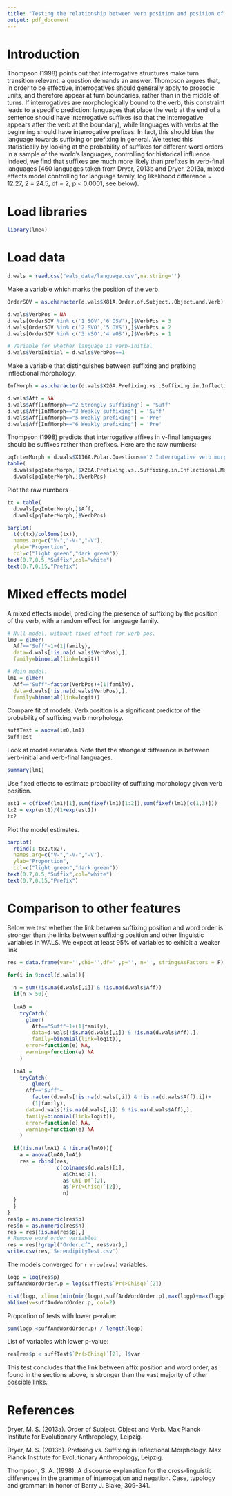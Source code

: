 ```yaml
---
title: "Testing the relationship between verb position and position of verbal affixes"
output: pdf_document
---
```


# Introduction

Thompson (1998) points out that interrogative structures make turn transition relevant: a question demands an answer.  Thompson argues that, in order to be effective, interrogatives should generally apply to prosodic units, and therefore appear at turn boundaries, rather than in the middle of turns.  If interrogatives are morphologically bound to the verb, this constraint leads to a specific prediction: languages that place the verb at the end of a sentence should have interrogative suffixes (so that the interrogative appears after the verb at the boundary), while languages with verbs at the beginning should have interrogative prefixes.  In fact, this should bias the language towards suffixing or prefixing in general.  We tested this statistically by looking at the probability of suffixes for different word orders in a sample of the world’s languages, controlling for historical influence. Indeed, we find that suffixes are much more likely than prefixes in verb-final languages (460 languages taken from Dryer, 2013b and Dryer, 2013a, mixed effects model controlling for language family, log likelihood difference = 12.27, 2 = 24.5, df = 2, p < 0.0001, see below).


# Load libraries

```r
library(lme4)
```

# Load data

```r

d.wals = read.csv("wals_data/language.csv",na.string='')
```

Make a variable which marks the position of the verb.

```r

OrderSOV = as.character(d.wals$X81A.Order.of.Subject..Object.and.Verb)

d.wals$VerbPos = NA
d.wals[OrderSOV %in% c('1 SOV','6 OSV'),]$VerbPos = 3
d.wals[OrderSOV %in% c('2 SVO','5 OVS'),]$VerbPos = 2
d.wals[OrderSOV %in% c('3 VSO','4 VOS'),]$VerbPos = 1

# Variable for whether language is verb-initial
d.wals$VerbInitial = d.wals$VerbPos==1

```

Make a variable that distinguishes between suffixing and prefixing inflectional morphology.

```r

InfMorph = as.character(d.wals$X26A.Prefixing.vs..Suffixing.in.Inflectional.Morphology)

d.wals$Aff = NA
d.wals$Aff[InfMorph=="2 Strongly suffixing"] = 'Suff'
d.wals$Aff[InfMorph=="3 Weakly suffixing"] = 'Suff'
d.wals$Aff[InfMorph=="5 Weakly prefixing"] = 'Pre'
d.wals$Aff[InfMorph=="6 Weakly prefixing"] = 'Pre'

```

Thompson (1998) predicts that interrogative affixes in v-final languages should be suffixes rather than prefixes.  Here are the raw numbers:

```r
pqInterMorph = d.wals$X116A.Polar.Questions=='2 Interrogative verb morphology'
table(
  d.wals[pqInterMorph,]$X26A.Prefixing.vs..Suffixing.in.Inflectional.Morphology,
  d.wals[pqInterMorph,]$VerbPos)
```

Plot the raw numbers

```r
tx = table(
  d.wals[pqInterMorph,]$Aff,
  d.wals[pqInterMorph,]$VerbPos)

barplot(
  t(t(tx)/colSums(tx)),
  names.arg=c("V-","-V-","-V"),
  ylab="Proportion",
  col=c("light green","dark green"))
text(0.7,0.5,"Suffix",col="white")
text(0.7,0.15,"Prefix")
```

\newpage

# Mixed effects model

A mixed effects model, predicing the presence of suffixing by the position of the verb, with a random effect for language family.

```r
# Null model, without fixed effect for verb pos.
lm0 = glmer(
  Aff=="Suff"~1+(1|family),
  data=d.wals[!is.na(d.wals$VerbPos),],
  family=binomial(link=logit))

# Main model.
lm1 = glmer(
  Aff=="Suff"~factor(VerbPos)+(1|family),
  data=d.wals[!is.na(d.wals$VerbPos),],
  family=binomial(link=logit))
```

Compare fit of models.  Verb position is a significant predictor of the probability of suffixing verb morphology.

```r
suffTest = anova(lm0,lm1)
suffTest
```

Look at model estimates.  Note that the strongest difference is between verb-initial and verb-final languages.

```r
summary(lm1)
```

Use fixed effects to estimate probability of suffixing morphology given verb position.

```r
est1 = c(fixef(lm1)[1],sum(fixef(lm1)[1:2]),sum(fixef(lm1)[c(1,3)]))
tx2 = exp(est1)/(1+exp(est1))
tx2
```

Plot the model estimates.

```r

barplot(
  rbind(1-tx2,tx2),
  names.arg=c("V-","-V-","-V"),
  ylab="Proportion",
  col=c("light green","dark green"))
text(0.7,0.5,"Suffix",col="white")
text(0.7,0.15,"Prefix")
```


# Comparison to other features

Below we test whether the link between suffixing position and word order is stronger than the links between suffixing position and other linguistic variables in WALS.  We expect at least 95% of variables to exhibit a weaker link

```r

res = data.frame(var='',chi='',df='',p='', n='', stringsAsFactors = F)

for(i in 9:ncol(d.wals)){
  
  n = sum(!is.na(d.wals[,i]) & !is.na(d.wals$Aff))
  if(n > 50){
  
  lmA0 =
    tryCatch(
      glmer(
        Aff=="Suff"~1+(1|family),
        data=d.wals[!is.na(d.wals[,i]) & !is.na(d.wals$Aff),],
        family=binomial(link=logit)), 
      error=function(e) NA,
      warning=function(e) NA
    )
  
  lmA1 =
    tryCatch(
        glmer(
      Aff=="Suff"~
        factor(d.wals[!is.na(d.wals[,i]) & !is.na(d.wals$Aff),i])+
        (1|family),
      data=d.wals[!is.na(d.wals[,i]) & !is.na(d.wals$Aff),],
      family=binomial(link=logit)),
      error=function(e) NA,
      warning=function(e) NA
    )
  
  if(!is.na(lmA1) & !is.na(lmA0)){
    a = anova(lmA0,lmA1)
    res = rbind(res, 
                c(colnames(d.wals)[i],
                  a$Chisq[2],
                  a$`Chi Df`[2],
                  a$`Pr(>Chisq)`[2]),
                  n)
  }
  }
}
res$p = as.numeric(res$p)
res$n = as.numeric(res$n)
res = res[!is.na(res$p),]
# Remove word order variables
res = res[!grepl("Order.of", res$var),]
write.csv(res,'SerendipityTest.csv')

```

The models converged for `r nrow(res)` variables.

```r

logp = log(res$p)
suffAndWordOrder.p = log(suffTest$`Pr(>Chisq)`[2])

hist(logp, xlim=c(min(min(logp),suffAndWordOrder.p),max(logp)+max(logp)*1.1 ))
abline(v=suffAndWordOrder.p, col=2)
```

Proportion of tests with lower p-value:

```r
sum(logp <suffAndWordOrder.p) / length(logp)
```

List of variables with lower p-value:

```r
res[res$p < suffTest$`Pr(>Chisq)`[2], ]$var
```

This test concludes that the link between affix position and word order, as found in the sections above, is stronger than the vast majority of other possible links.

# References


Dryer, M. S. (2013a). Order of Subject, Object and Verb. Max Planck Institute for Evolutionary Anthropology, Leipzig. 

Dryer, M. S. (2013b). Prefixing vs. Suffixing in Inflectional Morphology. Max Planck Institute for Evolutionary Anthropology, Leipzig. 

Thompson, S. A. (1998). A discourse explanation for the cross-linguistic differences in the grammar of interrogation and negation. Case, typology and grammar: In honor of Barry J. Blake, 309-341.

